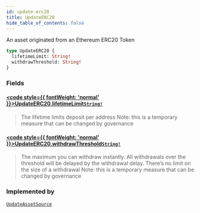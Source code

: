 ```yaml
---
id: update-erc20
title: UpdateERC20
hide_table_of_contents: false
---
```








An asset originated from an Ethereum ERC20 Token

```graphql
type UpdateERC20 {
  lifetimeLimit: String!
  withdrawThreshold: String!
}
```


### Fields

#### [<code style={{ fontWeight: 'normal' }}>UpdateERC20.<b>lifetimeLimit</b></code>](#)<Bullet />[`String!`](/testnet/api/graphql/scalars/string) <Badge class="secondary" text="non-null"/> <Badge class="secondary" text="scalar"/>
> The lifetime limits deposit per address
Note: this is a temporary measure that can be changed by governance
> 

#### [<code style={{ fontWeight: 'normal' }}>UpdateERC20.<b>withdrawThreshold</b></code>](#)<Bullet />[`String!`](/testnet/api/graphql/scalars/string) <Badge class="secondary" text="non-null"/> <Badge class="secondary" text="scalar"/>
> The maximum you can withdraw instantly. All withdrawals over the threshold will be delayed by the withdrawal delay.
There’s no limit on the size of a withdrawal
Note: this is a temporary measure that can be changed by governance
> 



### Implemented by

[`UpdateAssetSource`](/testnet/api/graphql/unions/update-asset-source)  <Badge class="secondary" text="union"/>




